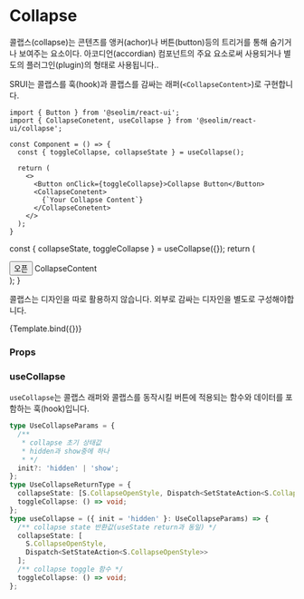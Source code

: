 
<Meta title="component/Collapse" component={CollapseContent} />

# Collapse

콜랩스(collapse)는 콘텐츠를 앵커(achor)나 버튼(button)등의 트리거를 통해 숨기거나 보여주는 요소이다. 아코디언(accordian) 컴포넌트의 주요 요소로써 사용되거나 별도의 플러그인(plugin)의 형태로 사용됩니다..

SRUI는 콜랩스를 훅(hook)과 콜랩스를 감싸는 래퍼(`<CollapseContent>`)로 구현합니다.

```tsx
import { Button } from '@seolim/react-ui';
import { CollapseConetent, useCollapse } from '@seolim/react-ui/collapse';

const Component = () => {
  const { toggleCollapse, collapseState } = useCollapse();

  return (
    <>
      <Button onClick={toggleCollapse}>Collapse Button</Button>
      <CollapseConetent>
        {`Your Collapse Content`}
      </CollapseConetent>
    </>
  );
}
```

  const { collapseState, toggleCollapse } = useCollapse({});
  return (
    <div>
      <Button onClick={toggleCollapse}>오픈</Button>
      <CollapseContent collapseState={collapseState}>
        CollapseContent
      </CollapseContent>
    </div>
  );
}

콜랩스는 디자인을 따로 활용하지 않습니다. 외부로 감싸는 디자인을 별도로 구성해야합니다.

<Canvas>
  <Story name="default"
    parameters={{ layout: 'centered' }}>
    {Template.bind({})}
  </Story>
</Canvas>

### Props

<ArgsTable of={CollapseContent} />

### useCollapse

`useCollapse`는 콜랩스 래퍼와 콜랩스를 동작시킬 버튼에 적용되는 함수와 데이터를 포함하는 훅(hook)입니다.

```typescript
type UseCollapseParams = {
  /**
   * collapse 초기 상태값
   * hidden과 show중에 하나
   * */
  init?: 'hidden' | 'show';
};
type UseCollapseReturnType = {
  collapseState: [S.CollapseOpenStyle, Dispatch<SetStateAction<S.CollapseOpenStyle>>];
  toggleCollapse: () => void;
};
type useCollapse = ({ init = 'hidden' }: UseCollapseParams) => {
  /** collapse state 반환값(useState return과 동일) */
  collapseState: [
    S.CollapseOpenStyle,
    Dispatch<SetStateAction<S.CollapseOpenStyle>>
  ];
  /** collapse toggle 함수 */
  toggleCollapse: () => void;
};

```


